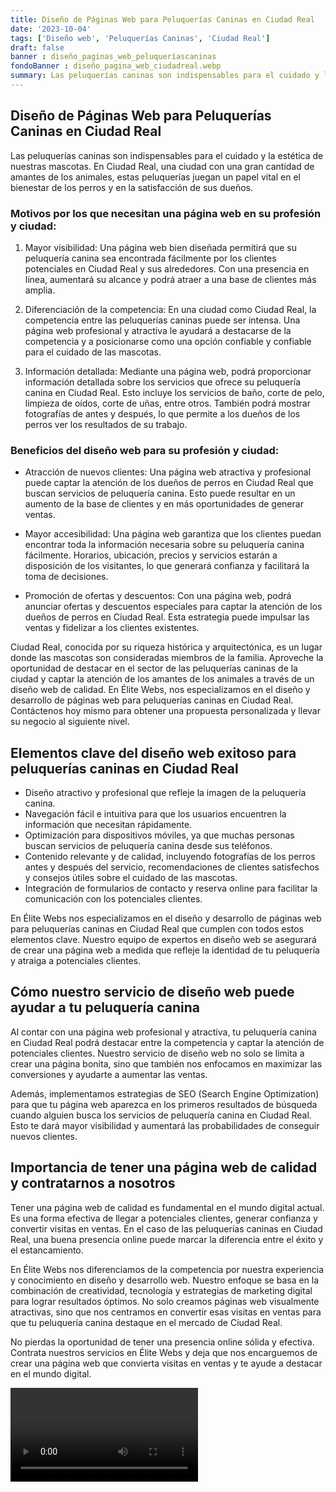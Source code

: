 ```yaml
---
title: Diseño de Páginas Web para Peluquerías Caninas en Ciudad Real
date: '2023-10-04'
tags: ['Diseño web', 'Peluquerías Caninas', 'Ciudad Real']
draft: false
banner : diseño_paginas_web_peluqueríascaninas
fondoBanner : diseño_pagina_web_ciudadreal.webp
summary: Las peluquerías caninas son indispensables para el cuidado y la estética de nuestras mascotas. En Ciudad Real, una ciudad con una gran cantidad de amantes de los animales, estas peluquerías juegan un papel vital en el bienestar de los perros y en la satisfacción de sus dueños. 
---
```


## Diseño de Páginas Web para Peluquerías Caninas en Ciudad Real

Las peluquerías caninas son indispensables para el cuidado y la estética de nuestras mascotas. En Ciudad Real, una ciudad con una gran cantidad de amantes de los animales, estas peluquerías juegan un papel vital en el bienestar de los perros y en la satisfacción de sus dueños. 

### Motivos por los que necesitan una página web en su profesión y ciudad:

1. Mayor visibilidad: Una página web bien diseñada permitirá que su peluquería canina sea encontrada fácilmente por los clientes potenciales en Ciudad Real y sus alrededores. Con una presencia en línea, aumentará su alcance y podrá atraer a una base de clientes más amplia.

2. Diferenciación de la competencia: En una ciudad como Ciudad Real, la competencia entre las peluquerías caninas puede ser intensa. Una página web profesional y atractiva le ayudará a destacarse de la competencia y a posicionarse como una opción confiable y confiable para el cuidado de las mascotas.

3. Información detallada: Mediante una página web, podrá proporcionar información detallada sobre los servicios que ofrece su peluquería canina en Ciudad Real. Esto incluye los servicios de baño, corte de pelo, limpieza de oídos, corte de uñas, entre otros. También podrá mostrar fotografías de antes y después, lo que permite a los dueños de los perros ver los resultados de su trabajo.

### Beneficios del diseño web para su profesión y ciudad:

- Atracción de nuevos clientes: Una página web atractiva y profesional puede captar la atención de los dueños de perros en Ciudad Real que buscan servicios de peluquería canina. Esto puede resultar en un aumento de la base de clientes y en más oportunidades de generar ventas.

- Mayor accesibilidad: Una página web garantiza que los clientes puedan encontrar toda la información necesaria sobre su peluquería canina fácilmente. Horarios, ubicación, precios y servicios estarán a disposición de los visitantes, lo que generará confianza y facilitará la toma de decisiones.

- Promoción de ofertas y descuentos: Con una página web, podrá anunciar ofertas y descuentos especiales para captar la atención de los dueños de perros en Ciudad Real. Esta estrategia puede impulsar las ventas y fidelizar a los clientes existentes.

Ciudad Real, conocida por su riqueza histórica y arquitectónica, es un lugar donde las mascotas son consideradas miembros de la familia. Aproveche la oportunidad de destacar en el sector de las peluquerías caninas de la ciudad y captar la atención de los amantes de los animales a través de un diseño web de calidad. En Élite Webs, nos especializamos en el diseño y desarrollo de páginas web para peluquerías caninas en Ciudad Real. Contáctenos hoy mismo para obtener una propuesta personalizada y llevar su negocio al siguiente nivel.

<GifSeo />

<Cta />

## Elementos clave del diseño web exitoso para peluquerías caninas en Ciudad Real

- Diseño atractivo y profesional que refleje la imagen de la peluquería canina.
- Navegación fácil e intuitiva para que los usuarios encuentren la información que necesitan rápidamente.
- Optimización para dispositivos móviles, ya que muchas personas buscan servicios de peluquería canina desde sus teléfonos.
- Contenido relevante y de calidad, incluyendo fotografías de los perros antes y después del servicio, recomendaciones de clientes satisfechos y consejos útiles sobre el cuidado de las mascotas.
- Integración de formularios de contacto y reserva online para facilitar la comunicación con los potenciales clientes.

En Élite Webs nos especializamos en el diseño y desarrollo de páginas web para peluquerías caninas en Ciudad Real que cumplen con todos estos elementos clave. Nuestro equipo de expertos en diseño web se asegurará de crear una página web a medida que refleje la identidad de tu peluquería y atraiga a potenciales clientes.

## Cómo nuestro servicio de diseño web puede ayudar a tu peluquería canina

Al contar con una página web profesional y atractiva, tu peluquería canina en Ciudad Real podrá destacar entre la competencia y captar la atención de potenciales clientes. Nuestro servicio de diseño web no solo se limita a crear una página bonita, sino que también nos enfocamos en maximizar las conversiones y ayudarte a aumentar las ventas.

Además, implementamos estrategias de SEO (Search Engine Optimization) para que tu página web aparezca en los primeros resultados de búsqueda cuando alguien busca los servicios de peluquería canina en Ciudad Real. Esto te dará mayor visibilidad y aumentará las probabilidades de conseguir nuevos clientes.

## Importancia de tener una página web de calidad y contratarnos a nosotros

Tener una página web de calidad es fundamental en el mundo digital actual. Es una forma efectiva de llegar a potenciales clientes, generar confianza y convertir visitas en ventas. En el caso de las peluquerías caninas en Ciudad Real, una buena presencia online puede marcar la diferencia entre el éxito y el estancamiento.

En Élite Webs nos diferenciamos de la competencia por nuestra experiencia y conocimiento en diseño y desarrollo web. Nuestro enfoque se basa en la combinación de creatividad, tecnología y estrategias de marketing digital para lograr resultados óptimos. No solo creamos páginas web visualmente atractivas, sino que nos centramos en convertir esas visitas en ventas para que tu peluquería canina destaque en el mercado de Ciudad Real.

No pierdas la oportunidad de tener una presencia online sólida y efectiva. Contrata nuestros servicios en Élite Webs y deja que nos encarguemos de crear una página web que convierta visitas en ventas y te ayude a destacar en el mundo digital.

<Video />

<CtaBot job='Peluquerías Caninas' city='Ciudad Real'/>

<Gmaps query='Ciudad Real+españa+maps' />